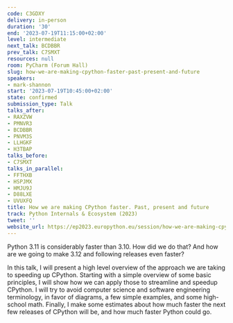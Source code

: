 ```yaml
---
code: C3GDXY
delivery: in-person
duration: '30'
end: '2023-07-19T11:15:00+02:00'
level: intermediate
next_talk: BCDBBR
prev_talk: C7SMXT
resources: null
room: PyCharm (Forum Hall)
slug: how-we-are-making-cpython-faster-past-present-and-future
speakers:
- mark-shannon
start: '2023-07-19T10:45:00+02:00'
state: confirmed
submission_type: Talk
talks_after:
- RAXZVW
- PMNVR3
- BCDBBR
- PNVM3S
- LLHGKF
- H3TBAP
talks_before:
- C7SMXT
talks_in_parallel:
- FFTHXB
- HSPJMX
- HMJU9J
- D88LXE
- UVUXFQ
title: How we are making CPython faster. Past, present and future
track: Python Internals & Ecosystem (2023)
tweet: ''
website_url: https://ep2023.europython.eu/session/how-we-are-making-cpython-faster-past-present-and-future
---
```


Python 3.11 is considerably faster than 3.10. 
How did we do that? And how are we going to make 3.12 and following releases even faster?

 In this talk, I will present a high level overview of the approach we are taking to speeding up CPython. Starting with a simple overview of some basic principles, I will show how we can apply those to streamline and speedup CPython. I will try to avoid computer science and software engineering terminology, in favor of diagrams, a few simple examples, and some high-school math. Finally, I make some estimates about how much faster the next few releases of CPython will be, and how much faster Python could go.